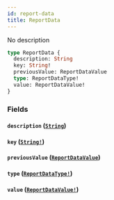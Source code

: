 ```yaml
---
id: report-data
title: ReportData
---
```


No description

```graphql
type ReportData {
  description: String
  key: String!
  previousValue: ReportDataValue
  type: ReportDataType!
  value: ReportDataValue!
}
```

### Fields

#### `description` ([`String`](/graphql/scalars/string))

#### `key` ([`String!`](/graphql/scalars/string))

#### `previousValue` ([`ReportDataValue`](/graphql/unions/report-data-value))

#### `type` ([`ReportDataType!`](/graphql/enums/report-data-type))

#### `value` ([`ReportDataValue!`](/graphql/unions/report-data-value))
